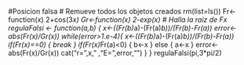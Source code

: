 #Posicion falsa
# Remueve todos los objetos creados
    rm(list=ls())
    Fr<-function(x) 2+cos(3*x)
    Gr<-function(x) 2-exp(x)
# Halla la raiz de Fx
    regulaFalsi <- function(a,b) {
    x<-((Fr(b)*a)-(Fr(a)*b))/(Fr(b)-Fr(a))
    error<-abs(Fr(x)/Gr(x))
    while(error>1.e-4){
          x<-((Fr(b)*a)-(Fr(a)*b))/(Fr(b)-Fr(a))
          if(Fr(x)==0)
          {
             break
          }
          if(Fr(x)*Fr(a)<0)
          {
             b<-x
          }
          else
          {
             a<-x
          }
          error<-abs(Fr(x)/Gr(x))
          cat("r=",x,"    \t","E=",error,"\n")
  }
}
regulaFalsi(pi,3*pi/2)